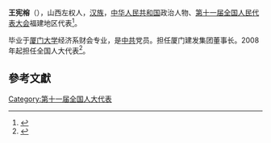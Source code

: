 '''王宪榕'''（{{bd|1952年||}}），山西左权人，[[汉族|汉族]]，[[中华人民共和国|中华人民共和国]]政治人物、[[第十一届全国人民代表大会|第十一届全国人民代表大会]]福建地区代表<ref>{{cite web|author=新华网|title=第十一届全国人大代表|url=http://news.xinhuanet.com/ziliao/2008-03/03/content_7708230.htm?node=36628|publisher=新华网|accessdate=2014-01-07|archive-date=2014-01-10|archive-url=https://web.archive.org/web/20140110211415/http://news.xinhuanet.com/ziliao/2008-03/03/content_7708230.htm?node=36628|dead-url=no}}</ref>。

毕业于[[厦门大学|厦门大学]]经济系财会专业，是[[中共|中共]]党员。担任厦门建发集团董事长。2008年起担任全国人大代表<ref>{{cite news|title=全国人大代表信息-王宪榕|url= http://210.82.31.1:8084/delegate/viewDelegate.action?dbid=111059|accessdate=2013-04-05|newspaper=全国人大网}}</ref>。

==參考文獻==
{{reflist}}
[[Category:第十一届全国人大代表|Category:第十一届全国人大代表]]